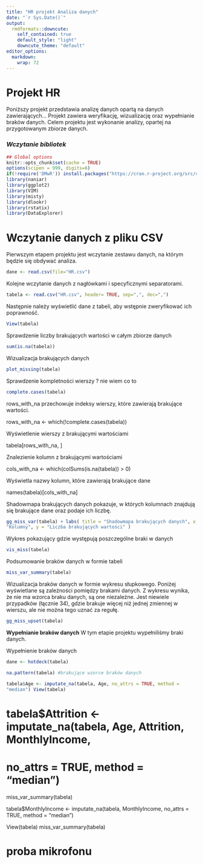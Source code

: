 ```yaml
---
title: "HR projekt Analiza danych"
date: "`r Sys.Date()`"
output:
  rmdformats::downcute:
    self_contained: true
    default_style: "light"
    downcute_theme: "default"
editor_options: 
  markdown: 
    wrap: 72
---
```


# **Projekt HR**

Poniższy projekt przedstawia analizę danych opartą na danych
zawierających... Projekt zawiera weryfikację, wizualizację oraz
wypełnianie braków danych. Celem projektu jest wykonanie analizy,
opartej na przygotowanym zbiorze danych.

### *Wczytanie bibliotek*

```r
## Global options
knitr::opts_chunk$set(cache = TRUE)
options(scipen = 999, digits=6) 
if(!require('DMwR')) install.packages("https://cran.r-project.org/src/contrib/Archive/DMwR/DMwR_0.4.1.tar.gz", repos=NULL, type="source", dependencies=TRUE)
library(naniar)
library(ggplot2)
library(VIM)
library(misty) 
library(dlookr) 
library(rstatix)
library(DataExplorer)
```

# **Wczytanie danych z pliku CSV**

Pierwszym etapem projektu jest wczytanie zestawu danych, na którym
będzie się obdywać analiza.

```r
dane <- read.csv(file="HR.csv") 
```

Kolejne wczytanie danych z nagłówkami i specyficznymi separatorami.

```r
tabela <- read.csv("HR.csv", header= TRUE, sep=",", dec=",")
```

Następnie należy wyświetlić dane z tabeli, aby wstępnie zweryfikować ich
poprawność.

```r
View(tabela)
```

Sprawdzenie liczby brakujących wartości w całym zbiorze danych

```r
sum(is.na(tabela))
```

Wizualizacja brakujących danych

```r
plot_missing(tabela)
```

Sprawdzenie kompletności wierszy ? nie wiem co to

```r
complete.cases(tabela)
```

rows_with_na przechowuje indeksy wierszy, które zawierają brakujące
wartości.

rows_with_na \<- which(!complete.cases(tabela))

Wyświetlenie wierszy z brakującymi wartościami

tabela[rows_with_na, ]

Znalezienie kolumn z brakującymi wartościami

cols_with_na \<- which(colSums(is.na(tabela)) \> 0)

Wyświetla nazwy kolumn, które zawierają brakujące dane

names(tabela)[cols_with_na]

Shadowmapa brakujących danych pokazuje, w których kolumnach znajdują się
brakujące dane oraz podaje ich liczbę.

```r
gg_miss_var(tabela) + labs( title = "Shadowmapa brakujących danych", x =
"Kolumny", y = "Liczba brakujących wartości" )
```

Wykres pokazujący gdzie występują poszczególne braki w danych

```r
vis_miss(tabela)
```

Podsumowanie braków danych w formie tabeli

```r
miss_var_summary(tabela)
```

Wizualizacja braków danych w formie wykresu słupkowego. Poniżej
wyświetlane są zależności pomiędzy brakami danych. Z wykresu wynika, że
nie ma wzorca braku danych, są one niezależne. Jest niewiele przypadków
(łącznie 34), gdzie brakuje więcej niż jednej zmiennej w wierszu, ale
nie można tego uznać za regułę.

```r
gg_miss_upset(tabela)
```

**Wypełnianie braków danych** 
W tym etapie projektu wypełniliśmy braki danych. 

Wypełnienie braków danych
```r
dane <- hotdeck(tabela)

na.pattern(tabela) #brakujące wzorce braków danych

tabela$Age <- imputate_na(tabela, Age, no_attrs = TRUE, method =
"median") View(tabela)
```
# tabela$Attrition <- imputate_na(tabela, Age, Attrition, MonthlyIncome,

# no_attrs = TRUE, method = "median")

miss_var_summary(tabela)

tabela\$MonthlyIncome \<- imputate_na(tabela, MonthlyIncome, no_attrs =
TRUE, method = "median")

View(tabela) miss_var_summary(tabela)

# proba mikrofonu
